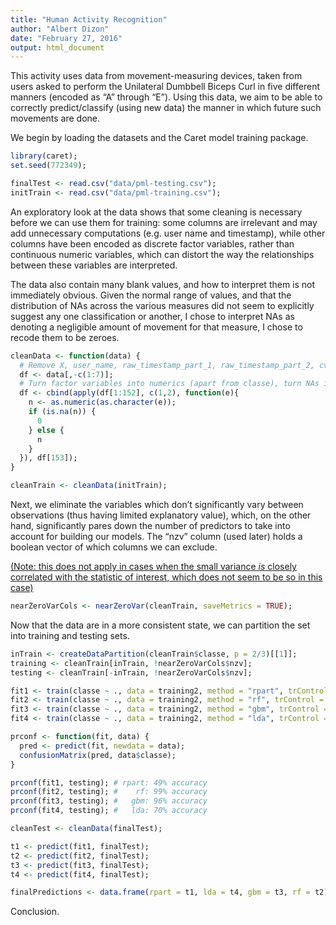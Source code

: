```yaml
---
title: "Human Activity Recognition"
author: "Albert Dizon"
date: "February 27, 2016"
output: html_document
---
```


This activity uses data from movement-measuring devices, taken from users asked to perform the Unilateral Dumbbell Biceps Curl in five different manners (encoded as "A" through "E"). Using this data, we aim to be able to correctly predict/classify (using new data) the manner in which future such movements are done.  

We begin by loading the datasets and the Caret model training package.

```r
library(caret);
set.seed(772349);

finalTest <- read.csv("data/pml-testing.csv");
initTrain <- read.csv("data/pml-training.csv");
```

An exploratory look at the data shows that some cleaning is necessary before we can use them for training: some columns are irrelevant and may add unnecessary computations (e.g. user name and timestamp), while other columns have been encoded as discrete factor variables, rather than continuous numeric variables, which can distort the way the relationships between these variables are interpreted.

The data also contain many blank values, and how to interpret them is not immediately obvious. Given the normal range of values, and that the distribution of NAs across the various measures did not seem to explicitly suggest any one classification or another, I chose to interpret NAs as denoting a negligible amount of movement for that measure, I chose to recode them to be zeroes.

``` r
cleanData <- function(data) {
  # Remove X, user_name, raw_timestamp_part_1, raw_timestamp_part_2, cvtd_timestamp, new_window, num_window
  df <- data[,-c(1:7)];
  # Turn factor variables into numerics (apart from classe), turn NAs into 0s.
  df <- cbind(apply(df[1:152], c(1,2), function(e){
    n <- as.numeric(as.character(e));
    if (is.na(n)) {
      0
    } else {
      n
    }
  }), df[153]);
}

cleanTrain <- cleanData(initTrain);
```

Next, we eliminate the variables which don't significantly vary between observations (thus having limited explanatory value), which, on the other hand, significantly pares down the number of predictors to take into account for building our models. The "nzv" column (used later) holds a boolean vector of which columns we can exclude.

[(Note: this does not apply in cases when the small variance *is* closely correlated with the statistic of interest, which does not seem to be so in this case)](http://www.r-bloggers.com/near-zero-variance-predictors-should-we-remove-them/)

``` r
nearZeroVarCols <- nearZeroVar(cleanTrain, saveMetrics = TRUE);
```

Now that the data are in a more consistent state, we can partition the set into training and testing sets.

``` r

inTrain <- createDataPartition(cleanTrain$classe, p = 2/3)[[1]];
training <- cleanTrain[inTrain, !nearZeroVarCols$nzv];
testing <- cleanTrain[-inTrain, !nearZeroVarCols$nzv];
```

``` r
fit1 <- train(classe ~ ., data = training2, method = "rpart", trControl = trainControl(method = "cv", number = 3));
fit2 <- train(classe ~ ., data = training2, method = "rf", trControl = trainControl(method = "cv", number = 3));
fit3 <- train(classe ~ ., data = training2, method = "gbm", trControl = trainControl(method = "cv", number = 3));
fit4 <- train(classe ~ ., data = training2, method = "lda", trControl = trainControl(method = "cv", number = 3));
```

``` r
prconf <- function(fit, data) {
  pred <- predict(fit, newdata = data);
  confusionMatrix(pred, data$classe);
}

prconf(fit1, testing); # rpart: 49% accuracy
prconf(fit2, testing); #    rf: 99% accuracy
prconf(fit3, testing); #   gbm: 96% accuracy
prconf(fit4, testing); #   lda: 70% accuracy

```

``` r

cleanTest <- cleanData(finalTest);

t1 <- predict(fit1, finalTest);
t2 <- predict(fit2, finalTest);
t3 <- predict(fit3, finalTest);
t4 <- predict(fit4, finalTest);

finalPredictions <- data.frame(rpart = t1, lda = t4, gbm = t3, rf = t2);

```

Conclusion.